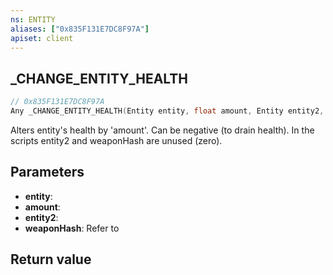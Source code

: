 ```yaml
---
ns: ENTITY
aliases: ["0x835F131E7DC8F97A"]
apiset: client
---
```

## _CHANGE_ENTITY_HEALTH

```c
// 0x835F131E7DC8F97A
Any _CHANGE_ENTITY_HEALTH(Entity entity, float amount, Entity entity2, Hash weaponHash);
```

Alters entity's health by 'amount'. Can be negative (to drain health).
In the scripts entity2 and weaponHash are unused (zero).

## Parameters
* **entity**:
* **amount**:
* **entity2**:
* **weaponHash**: Refer to <EmbeddedEnum type="eWeaponHash" />

## Return value
